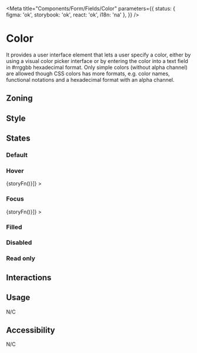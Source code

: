 
<Meta
	title="Components/Form/Fields/Color"
	parameters={{
		status: { figma: 'ok', storybook: 'ok', react: 'ok', i18n: 'na' },
	}}
/>

# Color

It provides a user interface element that lets a user specify a color, either by using a visual color picker interface or by entering the color into a text field in #rrggbb hexadecimal format. Only simple colors (without alpha channel) are allowed though CSS colors has more formats, e.g. color names, functional notations and a hexadecimal format with an alpha channel.

## Zoning

<FigmaImage
	src="https://www.figma.com/file/qc8oUSyVJM67gSsbTShftt/%F0%9F%93%90-Zoning?node-id=548%3A0"
	alt="zoning image for color input"
/>

## Style

## States

### Default

<Canvas>
	<Story name="default">
		<Form.Color name="color" label="Color" />
	</Story>
</Canvas>

### Hover

<Canvas withSource="none">
	<Story
		name="hover"
		decorators={[storyFn => <WithSelector selector=":hover">{storyFn()}</WithSelector>]}
	>
		<Form.Color name="color" label="Color" />
	</Story>
</Canvas>

### Focus

<Canvas withSource="none">
	<Story
		name="focus"
		decorators={[storyFn => <WithSelector selector=":focus">{storyFn()}</WithSelector>]}
	>
		<Form.Color name="color" label="Color" />
	</Story>
</Canvas>

### Filled

<Canvas>
	<Story name="filled">
		<Form.Color name="color" label="Color" value="#FF6D70" />
	</Story>
</Canvas>

### Disabled

<Canvas>
	<Story name="disabled">
		<Form.Color name="color" label="Color" value="#FF6D70" disabled />
	</Story>
</Canvas>

### Read only

<Canvas>
	<Story name="read-only">
		<Form.Color name="color" label="Color" value="#FF6D70" readOnly />
	</Story>
</Canvas>

## Interactions

## Usage

N/C

## Accessibility

N/C
